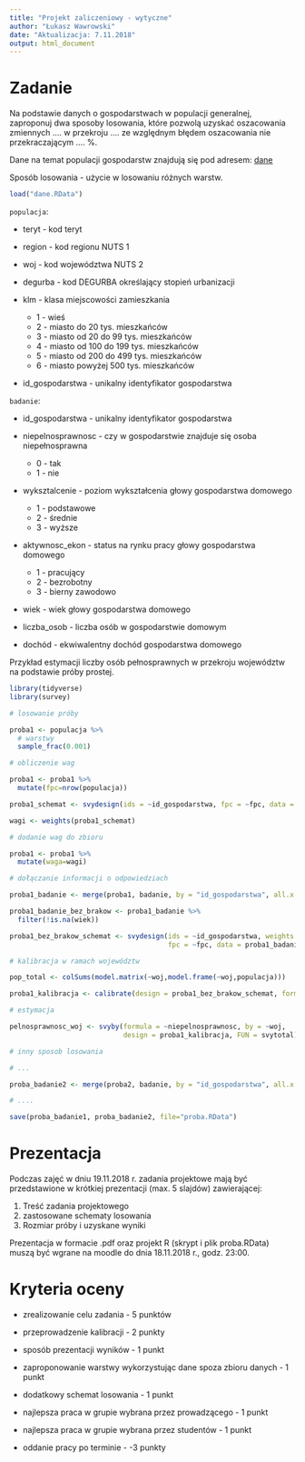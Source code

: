 ```yaml
---
title: "Projekt zaliczeniowy - wytyczne"
author: "Łukasz Wawrowski"
date: "Aktualizacja: 7.11.2018"
output: html_document
---
```


# Zadanie

Na podstawie danych o gospodarstwach w populacji generalnej, zaproponuj dwa sposoby losowania, które pozwolą uzyskać oszacowania zmiennych .... w przekroju .... ze względnym błędem oszacowania nie przekraczającym .... %.

Dane na temat populacji gospodarstw znajdują się pod adresem: [dane](https://github.com/lwawrowski/metoda-reprezentacyjna/raw/master/07_projekt/dane.RData)

Sposób losowania - użycie w losowaniu różnych warstw.

```r
load("dane.RData")
```

`populacja`:

- teryt - kod teryt
- region - kod regionu NUTS 1
- woj - kod województwa NUTS 2
- degurba - kod DEGURBA określający stopień urbanizacji
- klm - klasa miejscowości zamieszkania

  - 1 - wieś
  - 2 - miasto do 20 tys. mieszkańców
  - 3 - miasto od 20 do 99 tys. mieszkańców
  - 4 - miasto od 100 do 199 tys. mieszkańców
  - 5 - miasto od 200 do 499 tys. mieszkańców
  - 6 - miasto powyżej 500 tys. mieszkańców
  
- id_gospodarstwa - unikalny identyfikator gospodarstwa

`badanie`:

- id_gospodarstwa - unikalny identyfikator gospodarstwa
- niepelnosprawnosc - czy w gospodarstwie znajduje się osoba niepełnosprawna

  - 0 - tak
  - 1 - nie

- wyksztalcenie - poziom wykształcenia głowy gospodarstwa domowego

  - 1 - podstawowe
  - 2 - średnie
  - 3 - wyższe
  
- aktywnosc_ekon - status na rynku pracy głowy gospodarstwa domowego

  - 1 - pracujący
  - 2 - bezrobotny
  - 3 - bierny zawodowo
  
- wiek - wiek głowy gospodarstwa domowego
- liczba_osob - liczba osób w gospodarstwie domowym
- dochód - ekwiwalentny dochód gospodarstwa domowego

Przykład estymacji liczby osób pełnosprawnych w przekroju województw na podstawie próby prostej.

```r

library(tidyverse)
library(survey)

# losowanie próby 

proba1 <- populacja %>%
  # warstwy
  sample_frac(0.001)

# obliczenie wag

proba1 <- proba1 %>%
  mutate(fpc=nrow(populacja))

proba1_schemat <- svydesign(ids = ~id_gospodarstwa, fpc = ~fpc, data = proba1)

wagi <- weights(proba1_schemat)

# dodanie wag do zbioru

proba1 <- proba1 %>%
  mutate(waga=wagi)

# dołączanie informacji o odpowiedziach

proba1_badanie <- merge(proba1, badanie, by = "id_gospodarstwa", all.x = T)

proba1_badanie_bez_brakow <- proba1_badanie %>%
  filter(!is.na(wiek))

proba1_bez_brakow_schemat <- svydesign(ids = ~id_gospodarstwa, weights = ~waga, 
                                       fpc = ~fpc, data = proba1_badanie_bez_brakow)

# kalibracja w ramach województw

pop_total <- colSums(model.matrix(~woj,model.frame(~woj,populacja)))

proba1_kalibracja <- calibrate(design = proba1_bez_brakow_schemat, formula = ~woj, population = pop_total)

# estymacja

pelnosprawnosc_woj <- svyby(formula = ~niepelnosprawnosc, by = ~woj, 
                            design = proba1_kalibracja, FUN = svytotal)

# inny sposob losowania

# ... 

proba_badanie2 <- merge(proba2, badanie, by = "id_gospodarstwa", all.x = T)

# ....

save(proba_badanie1, proba_badanie2, file="proba.RData")

```


# Prezentacja

Podczas zajęć w dniu 19.11.2018 r. zadania projektowe mają być przedstawione w krótkiej prezentacji (max. 5 slajdów) zawierającej:

1. Treść zadania projektowego
2. zastosowane schematy losowania
3. Rozmiar próby i uzyskane wyniki

Prezentacja w formacie .pdf oraz projekt R (skrypt i plik proba.RData) muszą być wgrane na moodle do dnia 18.11.2018 r., godz. 23:00.

# Kryteria oceny

- zrealizowanie celu zadania - 5 punktów
- przeprowadzenie kalibracji - 2 punkty
- sposób prezentacji wyników - 1 punkt

- zaproponowanie warstwy wykorzystując dane spoza zbioru danych - 1 punkt
- dodatkowy schemat losowania - 1 punkt
- najlepsza praca w grupie wybrana przez prowadzącego - 1 punkt
- najlepsza praca w grupie wybrana przez studentów - 1 punkt

- oddanie pracy po terminie - -3 punkty